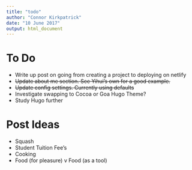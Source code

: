 ```yaml
---
title: "todo"
author: "Connor Kirkpatrick"
date: "10 June 2017"
output: html_document
---
```


# To Do

* Write up post on going from creating a project to deploying on netlify
* ~~Update about me section. See Yihui's own for a good example.~~
* ~~Update config settings. Currently using defaults~~
* Investigate swapping to Cocoa or Goa Hugo Theme?
* Study Hugo further


# Post Ideas

* Squash
* Student Tuition Fee's
* Cooking
* Food (for pleasure) v Food (as a tool)


